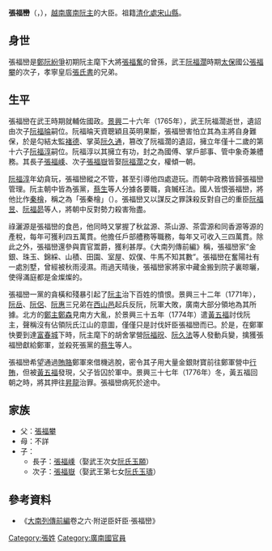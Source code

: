 '''張福巒'''（{{vie|v='''Trương Phúc Loan'''|hn=張福巒}}，{{bd|？||1776年||}}），[[越南|越南]][[廣南國|廣南阮主]]的大臣。祖籍[[清化處|清化處]][[宋山縣|宋山縣]]。

==身世==
張福巒是[[鄭阮紛爭|鄭阮紛爭]]初期阮主麾下大將[[張福奮|張福奮]]的曾孫，武王[[阮福濶|阮福濶]]時期[[太保|太保]]國公[[張福攀|張福攀]]的次子，孝寧皇后[[張氏書|張氏書]]的兄弟。

==生平==
張福巒在武王時期就輔佐國政。[[景興|景興]]二十六年（1765年），武王阮福濶逝世，遺詔由次子[[阮福㫻|阮福㫻]]嗣位。阮福㫻天資聰穎且英明果斷，張福巒害怕立其為主將自身難保，於是勾結太監[[褚德|褚德]]、掌英[[阮久通|阮久通]]，篡改了阮福濶的遺詔，擁立年僅十二歲的第十六子[[阮福淳|阮福淳]]嗣位。阮福淳以其擁立有功，封之為國傅、掌戶部事、管中象奇兼艚務。其長子[[張福嵊|張福嵊]]、次子[[張福嶽|張福嶽]]皆娶[[阮福濶|阮福濶]]之女，權傾一朝。

[[阮福淳|阮福淳]]年幼貪玩，張福巒縱之不管，甚至引導他四處遊玩。而朝中政務皆歸張福巒管理。阮主朝中皆為張黨，[[蔡生|蔡生]]等人分據各要職，貪贓枉法。國人皆恨張福巒，將他比作[[秦檜|秦檜]]，稱之為「張秦檜」（{{vie|v=Trương Tần Cối|hn=張秦檜}}）。張福巒又以謀反之罪誅殺反對自己的重臣[[阮福昱|阮福昱]]、[[阮福昴_(文德侯)|阮福昴]]等人，將朝中反對勢力殺害殆盡。

祿灑源是張福巒的食邑，他同時又掌握了秋盆源、茶山源、茶雲源和同香源等源的產稅，每年可獲利四五萬貫。他擔任戶部艚務等職務，每年又可收入三四萬貫。除此之外，張福巒還參與賣官鬻爵，獲利甚厚。《大南列傳前編》稱，張福巒家“金銀、珠玉、錦綵、山積、田園、室屋、奴僕、牛馬不知其數”。張福巒在奮陽社有一處別墅，曾經被秋雨浸濕。雨過天晴後，張福巒家將家中藏金搬到院子裏晾曬，使得滿庭都是金燦燦的。

張福巒一黨的貪橫和殘暴引起了[[阮主|阮主]]治下百姓的憤恨。景興三十二年（1771年），[[阮岳|阮岳]]、[[阮侶|阮侶]]、[[阮惠|阮惠]]三兄弟在[[西山邑|西山邑]]起兵反阮，阮軍大敗，廣南大部分領地為其所據。北方的[[鄭主|鄭主]][[鄭森|鄭森]]見南方大亂，於景興三十五年（1774年）遣[[黃五福|黃五福]]討伐阮主，聲稱沒有佔領阮氏江山的意圖，僅僅只是討伐奸臣張福巒而已。於是，在鄭軍快要到達[[順化市|富春城]]下時，阮主麾下的胡舍掌營[[阮福㫛|阮福㫛]]、[[阮久法|阮久法]]等人發動兵變，擒獲張福巒獻給鄭軍，並殺死張黨的[[蔡生|蔡生]]等人。

張福巒希望通過[[賄賂|賄賂]]鄭軍來借機逃脫，密令其子用大量金銀財寶前往鄭軍營中[[行賄|行賄]]，但被[[黃五福|黃五福]]發現，父子皆囚於軍中。景興三十七年（1776年）冬，黃五福回朝之時，將其押往[[昇龍|昇龍]]治罪。張福巒病死於途中。

==家族==
*父：[[張福攀|張福攀]]
*母：不詳
*子：
**長子：[[張福嵊|張福嵊]]（娶武王次女[[阮氏玉願|阮氏玉願]]）
**次子：[[張福嶽|張福嶽]]（娶武王第七女[[阮氏玉璹|阮氏玉璹]]）

==參考資料==
*《[[大南實錄|大南列傳前編]]卷之六·附逆臣奸臣·張福巒》

[[Category:張姓|Category:張姓]]
[[Category:廣南國官員|Category:廣南國官員]]